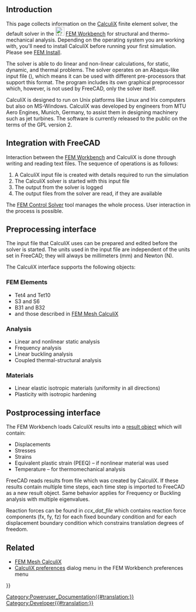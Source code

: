 <languages/>
{{TOCright}}
<translate>

== Introduction == <!--T:19-->

<!--T:2-->
This page collects information on the [http://www.calculix.de/ CalculiX] finite element solver, the default solver in the [[Image:Workbench_FEM.svg|24px]] [[FEM_Workbench|FEM Workbench]] for structural and thermo-mechanical analysis. Depending on the operating system you are working with, you'll need to install CalculiX before running your first simulation. Please see [[FEM_Install|FEM Install]].

<!--T:12-->
The solver is able to do linear and non-linear calculations, for static, dynamic, and thermal problems. The solver operates on an Abaqus-like input file ({{incode|.inp}}), which means it can be used with different pre-processors that support this format. The program includes its own graphical preprocessor which, however, is not used by FreeCAD, only the solver itself.

<!--T:13-->
CalculiX is designed to run on Unix platforms like Linux and Irix computers but also on MS-Windows. CalculiX was developed by engineers from MTU Aero Engines, Munich, Germany, to assist them in designing machinery such as jet turbines. The software is currently released to the public on the terms of the GPL version 2.

== Integration with FreeCAD == <!--T:20-->

<!--T:3-->
Interaction between the [[FEM_Workbench|FEM Workbench]] and CalculiX is done through writing and reading text files. The sequence of operations is as follows:

<!--T:10-->
# A CalculiX input file is created with details required to run the simulation
# The CalculiX solver is started with this input file
# The output from the solver is logged
# The output files from the solver are read, if they are available

<!--T:11-->
The [[FEM_SolverControl|FEM Control Solver]] tool manages the whole process. User interaction in the process is possible.

== Preprocessing interface == <!--T:21-->

<!--T:4-->
The input file that CalculiX uses can be prepared and edited before the solver is started. The units used in the input file are independent of the units set in FreeCAD; they will always be millimeters (mm) and Newton (N).

<!--T:14-->
{{Emphasis|(ToDo: check this. What happens with the mesh if inch is used in FreeCAD? As density was introduced, with this we have kg and s and no longer N?! how about this?!)}}

<!--T:15-->
The CalculiX interface supports the following objects:

=== FEM Elements === <!--T:22-->

<!--T:5-->
* Tet4 and Tet10
* S3 and S6 
* B31 and B32
* and those described in [[FEM_Mesh_CalculiX|FEM Mesh CalculiX]]

=== Analysis === <!--T:23-->

<!--T:6-->
* Linear and nonlinear static analysis
* Frequency analysis
* Linear buckling analysis
* Coupled thermal-structural analysis

=== Materials === <!--T:24-->

<!--T:7-->
* Linear elastic isotropic materials (uniformity in all directions)
* Plasticity with isotropic hardening

== Postprocessing interface == <!--T:25-->

<!--T:8-->
The FEM Workbench loads CalculiX results into a [[FEM_ResultShow|result object]] which will contain:
* Displacements
* Stresses
* Strains
* Equivalent plastic strain (PEEQ) – if nonlinear material was used
* Temperature – for thermomechanical analysis
FreeCAD reads results from {{FileName|*.frd}} file which was created by CalculiX. If these results contain multiple time steps, each time step is imported to FreeCAD as a new result object. Same behavior applies for Frequency or Buckling analysis with multiple eigenvalues.

<!--T:18-->
Reaction forces can be found in ''ccx_dat_file'' which contains reaction force components (fx, fy, fz) for each fixed boundary condition and for each displacement boundary condition which constrains translation degrees of freedom.

== Related == <!--T:16-->

<!--T:17-->
* [[FEM_Mesh_CalculiX|FEM Mesh CalculiX]]
* [[FEM_Preferences#CalculiX|CalculiX preferences]] dialog menu in the FEM Workbench preferences menu


</translate>
{{FEM Tools navi{{#translation:}}}}
[[Category:Poweruser_Documentation{{#translation:}}]]
[[Category:Developer{{#translation:}}]]